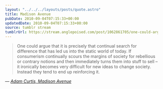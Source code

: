 ```yaml
---
layout: "../../../layouts/posts/quote.astro"
title: Madison Avenue
pubDate: 2010-09-04T07:15:33+00:00
updatedDate: 2010-09-04T07:15:33+00:00
source: tumblr stream
tumblrUrl: https://stream.anglepoised.com/post/1062861705/one-could-argue-that-it-is-precisely-that
---
```


> One could argue that it is precisely that continual search for difference that has led us into the static world of today. If consumerism continually scours the margins of society for rebellious or contrary notions and then immediately turns them into stuff to sell &#8211; it ironically becomes very difficult for new ideas to change society. Instead they tend to end up reinforcing it.

— <cite>[Adam Curtis, _Madison Avenue_](https://www.bbc.co.uk/blogs/adamcurtis/2010/08/madison_avenue.html)</cite>
